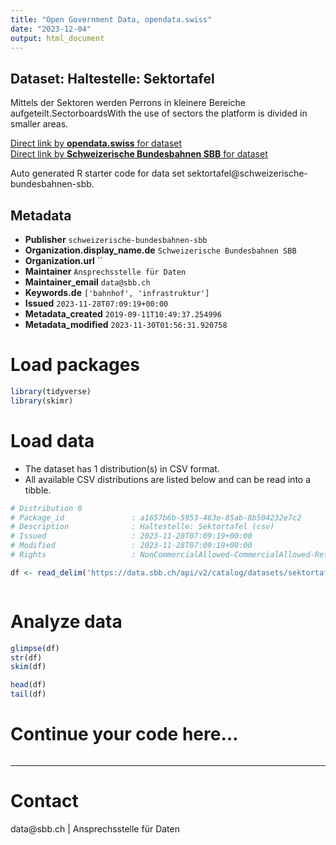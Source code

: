 ```yaml
---
title: "Open Government Data, opendata.swiss"
date: "2023-12-04"
output: html_document
---
```


## Dataset: Haltestelle: Sektortafel

Mittels der Sektoren werden Perrons in kleinere Bereiche aufgeteilt.SectorboardsWith the use of sectors the platform is divided in smaller areas.

[Direct link by **opendata.swiss** for dataset](https://opendata.swiss/de/dataset/haltestelle-sektortafel1)<br>
[Direct link by **Schweizerische Bundesbahnen SBB** for dataset](https://data.sbb.ch/explore/dataset/sektortafel/)

Auto generated R starter code for data set sektortafel@schweizerische-bundesbahnen-sbb.

## Metadata

- **Publisher** `schweizerische-bundesbahnen-sbb`
- **Organization.display_name.de** `Schweizerische Bundesbahnen SBB`
- **Organization.url** ``
- **Maintainer** `Ansprechsstelle für Daten`
- **Maintainer_email** `data@sbb.ch`
- **Keywords.de** `['bahnhof', 'infrastruktur']`
- **Issued** `2023-11-28T07:09:19+00:00`
- **Metadata_created** `2019-09-11T10:49:37.254996`
- **Metadata_modified** `2023-11-30T01:56:31.920758`


# Load packages

```r

library(tidyverse)
library(skimr)

```

# Load data

-   The dataset has 1 distribution(s) in CSV format.
-   All available CSV distributions are listed below and can be read into a tibble.

```r

# Distribution 0
# Package_id               : a1657b6b-5953-463e-85ab-8b504232e7c2
# Description              : Haltestelle: Sektortafel (csv)
# Issued                   : 2023-11-28T07:09:19+00:00
# Modified                 : 2023-11-28T07:09:19+00:00
# Rights                   : NonCommercialAllowed-CommercialAllowed-ReferenceRequired

df <- read_delim('https://data.sbb.ch/api/v2/catalog/datasets/sektortafel/exports/csv')



```

# Analyze data

```r

glimpse(df)
str(df)
skim(df)

head(df)
tail(df)

```

# Continue your code here...

```r

```

------------------------------------------------------------------------

# Contact

data@sbb.ch | Ansprechsstelle für Daten
